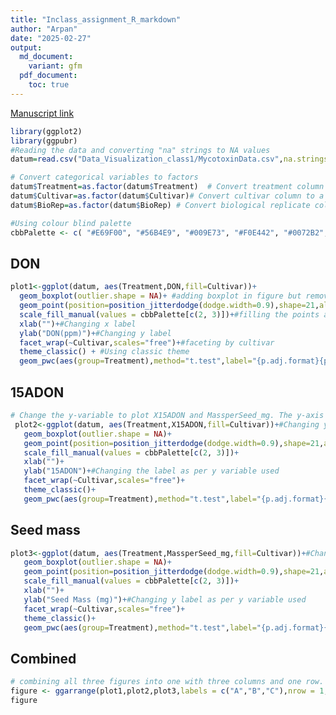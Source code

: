 ```yaml
---
title: "Inclass_assignment_R_markdown"
author: "Arpan"
date: "2025-02-27"
output:
  md_document:
    variant: gfm
  pdf_document: 
    toc: true
---
```

[Manuscript link](https://doi.org/10.1094/PDIS-06-21-1253-RE)

```r
library(ggplot2)
library(ggpubr)
#Reading the data and converting "na" strings to NA values
datum=read.csv("Data_Visualization_class1/MycotoxinData.csv",na.strings="na")

# Convert categorical variables to factors
datum$Treatment=as.factor(datum$Treatment)  # Convert treatment column to a categorical variable
datum$Cultivar=as.factor(datum$Cultivar)# Convert cultivar column to a categorical variable
datum$BioRep=as.factor(datum$BioRep) # Convert biological replicate column to a categorical variable

#Using colour blind palette
cbbPalette <- c( "#E69F00", "#56B4E9", "#009E73", "#F0E442", "#0072B2", "#D55E00", "#CC79A7","#000000")
```

## DON 
```r
plot1<-ggplot(datum, aes(Treatment,DON,fill=Cultivar))+
  geom_boxplot(outlier.shape = NA)+ #adding boxplot in figure but removing outliers(the black dots that popped up)
  geom_point(position=position_jitterdodge(dodge.width=0.9),shape=21,alpha=0.6)+#Adding jitter points over the boxplot
  scale_fill_manual(values = cbbPalette[c(2, 3)])+#filling the points and boxplots Cultivar with two colors from the cbbPallete 
  xlab("")+#Changing x label
  ylab("DON(ppm)")+#Changing y label
  facet_wrap(~Cultivar,scales="free")+#faceting by cultivar
  theme_classic() + #Using classic theme
  geom_pwc(aes(group=Treatment),method="t.test",label="{p.adj.format}{p.adj.signif}",hide.ns=T)#Using geom_pwc to do pairwise comparison and hiding non significant p values.
```

## 15ADON
```r
# Change the y-variable to plot X15ADON and MassperSeed_mg. The y-axis label should now be “15ADON” and “Seed Mass (mg)”. Save plots made in questions 1 and 3 into three separate R objects. 
 plot2<-ggplot(datum, aes(Treatment,X15ADON,fill=Cultivar))+#Changing y variable to X15DON
   geom_boxplot(outlier.shape = NA)+
   geom_point(position=position_jitterdodge(dodge.width=0.9),shape=21,alpha=0.6)+
   scale_fill_manual(values = cbbPalette[c(2, 3)])+
   xlab("")+
   ylab("15ADON")+#Changing the label as per y variable used
   facet_wrap(~Cultivar,scales="free")+
   theme_classic()+
   geom_pwc(aes(group=Treatment),method="t.test",label="{p.adj.format}{p.adj.signif}",hide.ns=T)

```

## Seed mass
```r
plot3<-ggplot(datum, aes(Treatment,MassperSeed_mg,fill=Cultivar))+#Changing y variable to MassperSpeed_mg
   geom_boxplot(outlier.shape = NA)+
   geom_point(position=position_jitterdodge(dodge.width=0.9),shape=21,alpha=0.6)+
   scale_fill_manual(values = cbbPalette[c(2, 3)])+
   xlab("")+
   ylab("Seed Mass (mg)")+#Changing y label as per y variable used
   facet_wrap(~Cultivar,scales="free")+
   theme_classic()+
   geom_pwc(aes(group=Treatment),method="t.test",label="{p.adj.format}{p.adj.signif}",hide.ns=T)
```
## Combined
```r
# combining all three figures into one with three columns and one row.
figure <- ggarrange(plot1,plot2,plot3,labels = c("A","B","C"),nrow = 1,ncol = 3, common.legend = T)
figure
```



